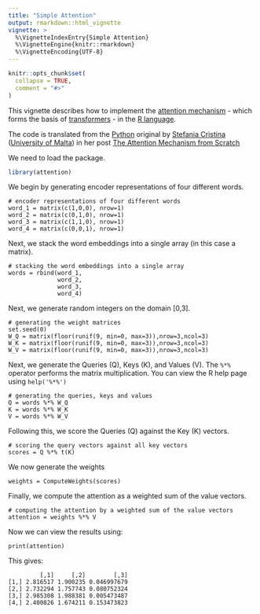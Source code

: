 ```yaml
---
title: "Simple Attention"
output: rmarkdown::html_vignette
vignette: >
  %\VignetteIndexEntry{Simple Attention}
  %\VignetteEngine{knitr::rmarkdown}
  %\VignetteEncoding{UTF-8}
---
```


```r
knitr::opts_chunk$set(
  collapse = TRUE,
  comment = "#>"
)
```

This vignette describes how to implement the [attention mechanism](https://en.m.wikipedia.org/wiki/Attention_(machine_learning)) - which forms the basis of [transformers](https://en.m.wikipedia.org/wiki/Transformer_(machine_learning_model)) - in the [R language](https://en.m.wikipedia.org/wiki/R_(programming_language)).

The code is translated from the [Python](https://www.python.org/) original by [Stefania Cristina](https://scholar.google.com/citations?user=ncHZ0mwAAAAJ&hl=en) ([University of Malta](https://www.um.edu.mt/profile/stefaniacristina)) in her post [The Attention Mechanism from Scratch](https://machinelearningmastery.com/the-attention-mechanism-from-scratch/)

We need to load the package.
```r
library(attention)
```

We begin by generating encoder representations of four different words.

```
# encoder representations of four different words
word_1 = matrix(c(1,0,0), nrow=1)
word_2 = matrix(c(0,1,0), nrow=1)
word_3 = matrix(c(1,1,0), nrow=1)
word_4 = matrix(c(0,0,1), nrow=1)
```

Next, we stack the word embeddings into a single array (in this case a matrix).
```
# stacking the word embeddings into a single array
words = rbind(word_1,
              word_2,
              word_3,
              word_4)
```

Next, we generate random integers on the domain [0,3].
```
# generating the weight matrices
set.seed(0)
W_Q = matrix(floor(runif(9, min=0, max=3)),nrow=3,ncol=3)
W_K = matrix(floor(runif(9, min=0, max=3)),nrow=3,ncol=3)
W_V = matrix(floor(runif(9, min=0, max=3)),nrow=3,ncol=3)
```

Next, we generate the Queries (Q), Keys (K), and Values (V). The `%*%` operator performs the matrix multiplication. You can view the R help page using `help('%*%')`
```
# generating the queries, keys and values
Q = words %*% W_Q
K = words %*% W_K
V = words %*% W_V
```

Following this, we score the Queries (Q) against the Key (K) vectors.
```
# scoring the query vectors against all key vectors
scores = Q %*% t(K)
```

We now generate the weights
```
weights = ComputeWeights(scores)
```

Finally, we compute the attention as a weighted sum of the value vectors.
```
# computing the attention by a weighted sum of the value vectors
attention = weights %*% V
```

Now we can view the results using:
```
print(attention)
```

This gives:
```
         [,1]     [,2]        [,3]
[1,] 2.816517 1.900235 0.046997679
[2,] 2.732294 1.757743 0.080752324
[3,] 2.985308 1.988381 0.005473487
[4,] 2.400826 1.674211 0.153473823
```
